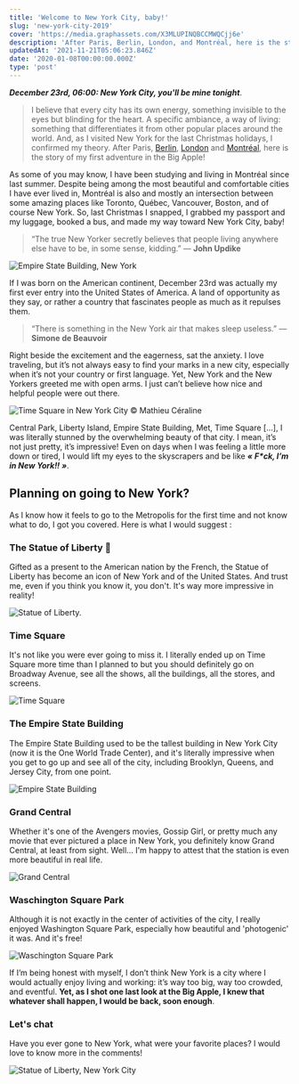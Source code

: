 ```yaml
---
title: 'Welcome to New York City, baby!'
slug: 'new-york-city-2019'
cover: 'https://media.graphassets.com/X3MLUPINQBCCMWQCjj6e'
description: 'After Paris, Berlin, London, and Montréal, here is the story of my first adventure in the Big Apple! New York City, here I am.'
updatedAt: '2021-11-21T05:06:23.846Z'
date: '2020-01-08T00:00:00.000Z'
type: 'post'
---
```


**_December 23rd, 06:00: New York City, you'll be mine tonight_**.

> I believe that every city has its own energy, something invisible to the eyes but blinding for the heart. A specific ambiance, a way of living: something that differentiates it from other popular places around the world. And, as I visited New York for the last Christmas holidays, I confirmed my theory. After Paris, [Berlin](/blog/berlin-2019/), [London](https://mathcrln.com/travel/5-days-in-london/) and [Montréal](/blogl/bye-2019/), here is the story of my first adventure in the Big Apple!

As some of you may know, I have been studying and living in Montréal since last summer. Despite being among the most beautiful and comfortable cities I have ever lived in, Montréal is also and mostly an intersection between some amazing places like Toronto, Québec, Vancouver, Boston, and of course New York. So, last Christmas I snapped, I grabbed my passport and my luggage, booked a bus, and made my way toward New York City, baby!

> “The true New Yorker secretly believes that people living anywhere else have to be, in some sense, kidding.”
> — **John Updike**

![Empire State Building, New York](https://media.graphcms.com/E85QxA8eTCFnHK4BaduY)

If I was born on the American continent, December 23rd was actually my first ever entry into the United States of America. A land of opportunity as they say, or rather a country that fascinates people as much as it repulses them.

> “There is something in the New York air that makes sleep useless.”
> — **Simone de Beauvoir**

Right beside the excitement and the eagerness, sat the anxiety. I love traveling, but it’s not always easy to find your marks in a new city, especially when it’s not your country or first language. Yet, New York and the New Yorkers greeted me with open arms. I just can’t believe how nice and helpful people were out there.

![Time Square in New York City © Mathieu Céraline](https://media.graphcms.com/AkrpYacSnCHE56wfvJCz)

Central Park, Liberty Island, Empire State Building, Met, Time Square \[…\], I was literally stunned by the overwhelming beauty of that city. I mean, it’s not just pretty, it’s impressive! Even on days when I was feeling a little more down or tired, I would lift my eyes to the skyscrapers and be like **_« F\*ck, I’m in New York!! »_**.

## Planning on going to New York?

As I know how it feels to go to the Metropolis for the first time and not know what to do, I got you covered. Here is what I would suggest :

### The Statue of Liberty 🗽

Gifted as a present to the American nation by the French, the Statue of Liberty has become an icon of New York and of the United States. And trust me, even if you think you know it, you don't. It's way more impressive in reality!

![Statue of Liberty.](https://media.graphcms.com/XuLm68qhQMK3r8LehXLq)

### Time Square

It's not like you were ever going to miss it. I literally ended up on Time Square more time than I planned to but you should definitely go on Broadway Avenue, see all the shows, all the buildings, all the stores, and screens.

![Time Square](https://media.graphcms.com/f9TNJEbPStarlKsddTGI)

### The Empire State Building

The Empire State Building used to be the tallest building in New York City (now it is the One World Trade Center), and it's literally impressive when you get to go up and see all of the city, including Brooklyn, Queens, and Jersey City, from one point.

![Empire State Building](https://media.graphcms.com/RsOg5EZRCmjXenJQdNp0)

### Grand Central

Whether it's one of the Avengers movies, Gossip Girl, or pretty much any movie that ever pictured a place in New York, you definitely know Grand Central, at least from sight. Well... I'm happy to attest that the station is even more beautiful in real life.

![Grand Central](https://media.graphcms.com/0VJMBCM8RFi2Hx5yRlJ7)

### Waschington Square Park

Although it is not exactly in the center of activities of the city, I really enjoyed Washington Square Park, especially how beautiful and 'photogenic' it was. And it's free!

![Waschington Square Park](https://media.graphcms.com/2HohqU8S1mPwCVKZkATO)

If I’m being honest with myself, I don’t think New York is a city where I would actually enjoy living and working: it’s way too big, way too crowded, and eventful. **Yet, as I shot one last look at the Big Apple, I knew that whatever shall happen, I would be back, soon enough**.

### Let's chat

Have you ever gone to New York, what were your favorite places? I would love to know more in the comments!

![Statue of Liberty, New York City](https://media.graphcms.com/xQJbHtBeSbCYH3jESgI0)
